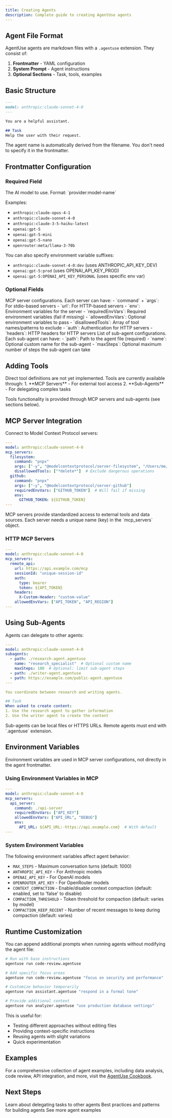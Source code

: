 ```yaml
---
title: Creating Agents
description: Complete guide to creating AgentUse agents
---
```


## Agent File Format

AgentUse agents are markdown files with a `.agentuse` extension. They consist of:
1. **Frontmatter** - YAML configuration
2. **System Prompt** - Agent instructions
3. **Optional Sections** - Task, tools, examples

## Basic Structure

```markdown
---
model: anthropic:claude-sonnet-4-0
---

You are a helpful assistant.

## Task
Help the user with their request.
```

<Note>
  The agent name is automatically derived from the filename. You don't need to specify it in the frontmatter.
</Note>

## Frontmatter Configuration

### Required Field

<ParamField path="model" type="string" required>
  The AI model to use. Format: `provider:model-name`
  
  Examples:
  - `anthropic:claude-opus-4-1`
  - `anthropic:claude-sonnet-4-0`
  - `anthropic:claude-3-5-haiku-latest`
  - `openai:gpt-5`
  - `openai:gpt-5-mini`
  - `openai:gpt-5-nano`
  - `openrouter:meta/llama-3-70b`
  
  You can also specify environment variable suffixes:
  - `anthropic:claude-sonnet-4-0:dev` (uses ANTHROPIC_API_KEY_DEV)
  - `openai:gpt-5:prod` (uses OPENAI_API_KEY_PROD)
  - `openai:gpt-5:OPENAI_API_KEY_PERSONAL` (uses specific env var)
</ParamField>

### Optional Fields

<ParamField path="mcp_servers" type="object">
  MCP server configurations. Each server can have:
  - `command` + `args`: For stdio-based servers
  - `url`: For HTTP-based servers
  - `env`: Environment variables for the server
  - `requiredEnvVars`: Required environment variables (fail if missing)
  - `allowedEnvVars`: Optional environment variables to pass
  - `disallowedTools`: Array of tool names/patterns to exclude
  - `auth`: Authentication for HTTP servers
  - `headers`: HTTP headers for HTTP servers
</ParamField>

<ParamField path="subagents" type="array">
  List of sub-agent configurations. Each sub-agent can have:
  - `path`: Path to the agent file (required)
  - `name`: Optional custom name for the sub-agent
  - `maxSteps`: Optional maximum number of steps the sub-agent can take
</ParamField>

## Adding Tools

<Note>
  Direct tool definitions are not yet implemented. Tools are currently available through:
  1. **MCP Servers** - For external tool access
  2. **Sub-Agents** - For delegating complex tasks
</Note>

Tools functionality is provided through MCP servers and sub-agents (see sections below).

## MCP Server Integration

Connect to Model Context Protocol servers:

```yaml
---
model: anthropic:claude-sonnet-4-0
mcp_servers:
  filesystem:
    command: "pnpx"
    args: ["-y", "@modelcontextprotocol/server-filesystem", "/Users/me/documents"]
    disallowedTools: ["*delete*"]  # Exclude dangerous operations
  github:
    command: "pnpx"
    args: ["-y", "@modelcontextprotocol/server-github"]
    requiredEnvVars: ["GITHUB_TOKEN"]  # Will fail if missing
    env:
      GITHUB_TOKEN: ${GITHUB_TOKEN}
---
```

<Info>
  MCP servers provide standardized access to external tools and data sources. Each server needs a unique name (key) in the `mcp_servers` object.
</Info>

### HTTP MCP Servers

```yaml
---
model: anthropic:claude-sonnet-4-0
mcp_servers:
  remote_api:
    url: https://api.example.com/mcp
    sessionId: "unique-session-id"
    auth:
      type: bearer
      token: ${API_TOKEN}
    headers:
      X-Custom-Header: "custom-value"
    allowedEnvVars: ["API_TOKEN", "API_REGION"]
---
```

## Using Sub-Agents

Agents can delegate to other agents:

```yaml
---
model: anthropic:claude-sonnet-4-0
subagents:
  - path: ./research-agent.agentuse
    name: "research_specialist"  # Optional custom name
    maxSteps: 100  # Optional: limit sub-agent steps
  - path: ./writer-agent.agentuse
  - path: https://example.com/public-agent.agentuse
---

You coordinate between research and writing agents.

## Task
When asked to create content:
1. Use the research agent to gather information
2. Use the writer agent to create the content
```

<Info>
  Sub-agents can be local files or HTTPS URLs. Remote agents must end with `.agentuse` extension.
</Info>

## Environment Variables

<Note>
  Environment variables are used in MCP server configurations, not directly in the agent frontmatter.
</Note>

### Using Environment Variables in MCP

```yaml
---
model: anthropic:claude-sonnet-4-0
mcp_servers:
  api_server:
    command: ./api-server
    requiredEnvVars: ["API_KEY"]
    allowedEnvVars: ["API_URL", "DEBUG"]
    env:
      API_URL: ${API_URL:-https://api.example.com}  # With default
---
```

### System Environment Variables

The following environment variables affect agent behavior:
- `MAX_STEPS` - Maximum conversation turns (default: 1000)
- `ANTHROPIC_API_KEY` - For Anthropic models
- `OPENAI_API_KEY` - For OpenAI models
- `OPENROUTER_API_KEY` - For OpenRouter models
- `CONTEXT_COMPACTION` - Enable/disable context compaction (default: enabled, set to 'false' to disable)
- `COMPACTION_THRESHOLD` - Token threshold for compaction (default: varies by model)
- `COMPACTION_KEEP_RECENT` - Number of recent messages to keep during compaction (default: varies)

## Runtime Customization

You can append additional prompts when running agents without modifying the agent file:

```bash
# Run with base instructions
agentuse run code-review.agentuse

# Add specific focus areas
agentuse run code-review.agentuse "focus on security and performance"

# Customize behavior temporarily
agentuse run assistant.agentuse "respond in a formal tone"

# Provide additional context
agentuse run analyzer.agentuse "use production database settings"
```

This is useful for:
- Testing different approaches without editing files
- Providing context-specific instructions
- Reusing agents with slight variations
- Quick experimentation

## Examples

For a comprehensive collection of agent examples, including data analysis, code review, API integration, and more, visit the [AgentUse Cookbook](https://github.com/agentuse/agentuse/tree/main/cookbook/agents).

## Next Steps

<CardGroup cols={3}>
  <Card title="Sub-Agents" icon="users" href="/guides/subagents">
    Learn about delegating tasks to other agents
  </Card>
  <Card title="Agent Design Patterns" icon="diagram-project" href="/guides/agent-design-patterns">
    Best practices and patterns for building agents
  </Card>
  <Card title="Examples" icon="code" href="https://github.com/agentuse/agentuse/tree/main/cookbook/agents">
    See more agent examples
  </Card>
</CardGroup>